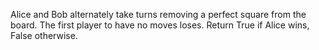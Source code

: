 Alice and Bob alternately take turns removing a perfect square from the board. The first player to have no moves loses. Return True if Alice wins, False otherwise.